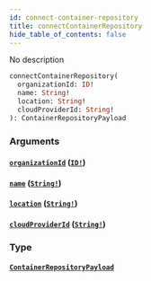 ```yaml
---
id: connect-container-repository
title: connectContainerRepository
hide_table_of_contents: false
---
```



No description

```graphql
connectContainerRepository(
  organizationId: ID!
  name: String!
  location: String!
  cloudProviderId: String!
): ContainerRepositoryPayload
```


### Arguments

#### [`organizationId`](#) ([`ID!`](/swapi/scalars/id))




#### [`name`](#) ([`String!`](/swapi/scalars/string))




#### [`location`](#) ([`String!`](/swapi/scalars/string))




#### [`cloudProviderId`](#) ([`String!`](/swapi/scalars/string))




### Type

#### [`ContainerRepositoryPayload`](/swapi/objects/container-repository-payload)
